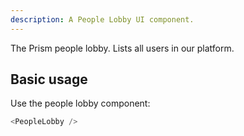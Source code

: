 ```yaml
---
description: A People Lobby UI component.
---
```


The Prism people lobby. Lists all users in our platform.

## Basic usage

Use the people lobby component:

```js
<PeopleLobby />
```
